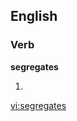==English==

===Verb===
'''segregates'''

# {{third-person singular of|[[segregate]]}}

[[vi:segregates]]
